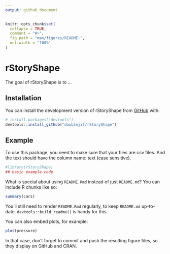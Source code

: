 ```yaml
---
output: github_document
---
```


<!-- README.md is generated from README.Rmd. Please edit that file -->

```r
knitr::opts_chunk$set(
  collapse = TRUE,
  comment = "#>",
  fig.path = "man/figures/README-",
  out.width = "100%"
)
```

# rStoryShape

<!-- badges: start -->
<!-- badges: end -->

The goal of rStoryShape is to ...

## Installation

You can install the development version of rStoryShape from [GitHub](https://github.com/) with:

``` r
# install.packages("devtools")
devtools::install_github("doublejif/rStoryShape")
```

## Example

To use this package, you need to make sure that your files are csv files. And the text should have the column name: text (case sensitive).

```r
#library(rStoryShape)
## basic example code
```

What is special about using `README.Rmd` instead of just `README.md`? You can include R chunks like so:

```r
summary(cars)
```

You'll still need to render `README.Rmd` regularly, to keep `README.md` up-to-date. `devtools::build_readme()` is handy for this.

You can also embed plots, for example:

```r
plot(pressure)
```

In that case, don't forget to commit and push the resulting figure files, so they display on GitHub and CRAN.
